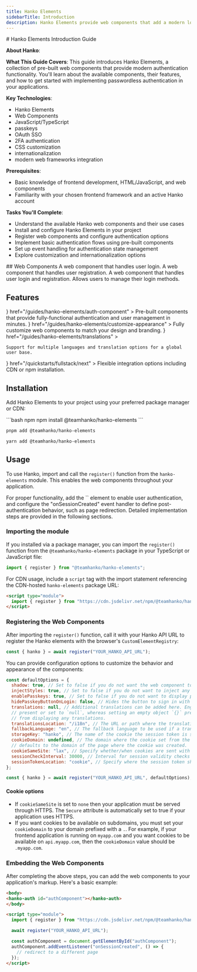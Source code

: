 ```yaml
---
title: Hanko Elements
sidebarTitle: Introduction
description: Hanko Elements provide web components that add a modern login and registration experience for your users.
---
```



<div class="hidden">
# Hanko Elements Introduction Guide

**About Hanko**:
<HankoAbout />

**What This Guide Covers**: This guide introduces Hanko Elements, a collection of pre-built web components that provide modern authentication functionality. You'll learn about the available components, their features, and how to get started with implementing passwordless authentication in your applications.

**Key Technologies**:
- Hanko Elements
- Web Components
- JavaScript/TypeScript
- passkeys
- OAuth SSO
- 2FA authentication
- CSS customization
- internationalization
- modern web frameworks integration

**Prerequisites**:
- Basic knowledge of frontend development, HTML/JavaScript, and web components
- Familiarity with your chosen frontend framework and an active Hanko account

**Tasks You'll Complete**: 
- Understand the available Hanko web components and their use cases
- Install and configure Hanko Elements in your project
- Register web components and configure authentication options
- Implement basic authentication flows using pre-built components
- Set up event handling for authentication state management
- Explore customization and internationalization options
</div>
## Web Components
<CardGroup cols={2}>
  <Card
    title="<hanko-login/>"
    href="/guides/hanko-elements/login-component"
  >
    A web component that handles user login.
  </Card>
  <Card
    title="<hanko-registration/>"
    href="/guides/hanko-elements/register-component"
  >
    A web component that handles user registration.
  </Card>
  <Card
    title="<hanko-auth/>"
    href="/guides/hanko-elements/auth-component"
  >
    A web component that handles user login and registration.
  </Card>
  <Card
    title="<hanko-profile/>"
    href="/guides/hanko-elements/profile-component"
  >
    Allows users to manage their login methods.
  </Card>
</CardGroup>


## Features

<CardGroup cols={2}>
  <Card
    title="Web Components"
    icon={
      <svg
        xmlns="http://www.w3.org/2000/svg"
        className="icon icon-tabler icon-tabler-components"
        width="24"
        height="24"
        viewBox="0 0 24 24"
        strokeWidth="2"
        stroke="currentColor"
        fill="none"
        strokeLinecap="round"
        strokeLinejoin="round"
      >
        <path stroke="none" d="M0 0h24v24H0z" fill="none"></path>
        <path d="M3 12l3 3l3 -3l-3 -3z"></path>
        <path d="M15 12l3 3l3 -3l-3 -3z"></path>
        <path d="M9 6l3 3l3 -3l-3 -3z"></path>
        <path d="M9 18l3 3l3 -3l-3 -3z"></path>
      </svg>
    }
    href="/guides/hanko-elements/auth-component"
  >
    Pre-built components that provide fully-functional authentication and user management in minutes.
  </Card>
  <Card
    title="Customization"
    icon={
      <svg
        xmlns="http://www.w3.org/2000/svg"
        className="icon icon-tabler icon-tabler-brush"
        width="24"
        height="24"
        viewBox="0 0 24 24"
        strokeWidth="2"
        stroke="currentColor"
        fill="none"
        strokeLinecap="round"
        strokeLinejoin="round"
      >
        <path stroke="none" d="M0 0h24v24H0z" fill="none"></path>
        <path d="M3 21v-4a4 4 0 1 1 4 4h-4"></path>
        <path d="M21 3a16 16 0 0 0 -12.8 10.2"></path>
        <path d="M21 3a16 16 0 0 1 -10.2 12.8"></path>
        <path d="M10.6 9a9 9 0 0 1 4.4 4.4"></path>
      </svg>
    }
    href="/guides/hanko-elements/customize-appearance"
  >
    Fully customize web components to match your design and branding.
  </Card>
  <Card
    title="Internationalization"
    icon={
      <svg
        xmlns="http://www.w3.org/2000/svg"
        className="icon icon-tabler icon-tabler-language"
        width="24"
        height="24"
        viewBox="0 0 24 24"
        strokeWidth="2"
        stroke="currentColor"
        fill="none"
        strokeLinecap="round"
        strokeLinejoin="round"
      >
        <path stroke="none" d="M0 0h24v24H0z" fill="none"></path>
        <path d="M4 5h7"></path>
        <path d="M9 3v2c0 4.418 -2.239 8 -5 8"></path>
        <path d="M5 9c0 2.144 2.952 3.908 6.7 4"></path>
        <path d="M12 20l4 -9l4 9"></path>
        <path d="M19.1 18h-6.2"></path>
      </svg>
    }
    href="/guides/hanko-elements/translations"
  >

    Support for multiple languages and translation options for a global user base.

  </Card>
  <Card
    title="Integration Flexibility"
    icon={
      <svg
        xmlns="http://www.w3.org/2000/svg"
        className="icon icon-tabler icon-tabler-brand-nextjs"
        width="30"
        height="30"
        viewBox="0 0 30 30"
        strokeWidth="2"
        stroke="currentColor"
        fill="none"
        strokeLinecap="round"
        strokeLinejoin="round"
      >
        <path stroke="none" d="M0 0h24v24H0z" fill="none"></path>
        <path d="M9 15v-6l7.745 10.65a9 9 0 1 1 2.255 -1.993"></path>
        <path d="M15 12v-3"></path>
      </svg>
    }
    href="/quickstarts/fullstack/next"
  >
    Flexible integration options including CDN or npm installation.
  </Card>
</CardGroup>



## Installation
Add Hanko Elements to your project using your preferred package manager or CDN:

<CodeGroup>
```bash npm
npm install @teamhanko/hanko-elements
```

```bash pnpm
pnpm add @teamhanko/hanko-elements
```

```bash yarn
yarn add @teamhanko/hanko-elements
```

</CodeGroup>

## Usage

To use Hanko, import and call the `register()` function from the `hanko-elements` module. This enables the web components throughout your application.

<Info>
    For proper functionality, add the `<hanko-auth />` element to enable user authentication, and configure the "onSessionCreated" event handler to define post-authentication behavior, such as page redirection. Detailed implementation steps are provided in the following sections.
</Info>

### Importing the module

If you installed via a package manager, you can import the `register()` function from the `@teamhanko/hanko-elements` package in your TypeScript or JavaScript file:

```js
import { register } from "@teamhanko/hanko-elements";
```

For CDN usage, include a `script` tag with the import statement referencing the CDN-hosted `hanko-elements` package URL:

```html
<script type="module">
  import { register } from "https://cdn.jsdelivr.net/npm/@teamhanko/hanko-elements/dist/elements.js";
</script>
```

### Registering the Web Components

After importing the `register()` function, call it with your Hanko API URL to register the Hanko elements with the browser's `CustomElementRegistry`:

```js
const { hanko } = await register("YOUR_HANKO_API_URL");
```

You can provide configuration options to customize the behavior and appearance of the components:

```js
const defaultOptions = {
  shadow: true, // Set to false if you do not want the web component to be attached to the shadow DOM.
  injectStyles: true, // Set to false if you do not want to inject any default styles.
  enablePasskeys: true, // Set to false if you do not want to display passkey-related content.
  hidePasskeyButtonOnLogin: false, // Hides the button to sign in with a passkey on the login page.
  translations: null, // Additional translations can be added here. English is used when the option is not
  // present or set to `null`, whereas setting an empty object `{}` prevents the elements
  // from displaying any translations.
  translationsLocation: "/i18n", // The URL or path where the translation files are located.
  fallbackLanguage: "en", // The fallback language to be used if a translation is not available.
  storageKey: "hanko", // The name of the cookie the session token is stored in and the prefix / name of local storage keys
  cookieDomain: undefined, // The domain where the cookie set from the SDK is available. When undefined,
  // defaults to the domain of the page where the cookie was created.
  cookieSameSite: "lax", // Specify whether/when cookies are sent with cross-site requests.
  sessionCheckInterval: 30000, // Interval for session validity checks in milliseconds. Must be greater than 3000 (3s).
  sessionTokenLocation: "cookie", // Specify where the session token should be stored. Either `cookie` or `sessionStorage`.
};

const { hanko } = await register("YOUR_HANKO_API_URL", defaultOptions);
```

#### Cookie options

- If `cookieSameSite` is set to `none` then your application must be served through HTTPS. The `Secure` attribute is automatically set to true
if your application uses HTTPS.
- If you want cookies to be available on subdomains, you must set your `cookieDomain` to your domain prefixed with a `.`. For example, 
if your frontend application is running on `myapp.com` and you want cookies to be available on `api.myapp.com`, then the `cookieDomain` value should be `.myapp.com`. 

### Embedding the Web Components

After completing the above steps, you can add the web components to your application's markup. Here's a basic example:

```html
<body>
<hanko-auth id="authComponent"></hanko-auth>
</body>

<script type="module">
  import { register } from "https://cdn.jsdelivr.net/npm/@teamhanko/hanko-elements/dist/elements.js";

  await register("YOUR_HANKO_API_URL");

  const authComponent = document.getElementById("authComponent");
  authComponent.addEventListener("onSessionCreated", () => {
    // redirect to a different page
  });
</script>
